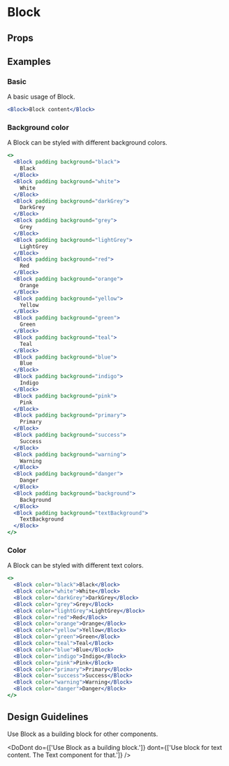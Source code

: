 
<Meta title="block" />

# Block

<Description of="Block" />

## Props

<Props of="Block" />

## Examples

### Basic

A basic usage of Block.

```jsx live
<Block>Block content</Block>
```

### Background color

A Block can be styled with different background colors.

```jsx live
<>
  <Block padding background="black">
    Black
  </Block>
  <Block padding background="white">
    White
  </Block>
  <Block padding background="darkGrey">
    DarkGrey
  </Block>
  <Block padding background="grey">
    Grey
  </Block>
  <Block padding background="lightGrey">
    LightGrey
  </Block>
  <Block padding background="red">
    Red
  </Block>
  <Block padding background="orange">
    Orange
  </Block>
  <Block padding background="yellow">
    Yellow
  </Block>
  <Block padding background="green">
    Green
  </Block>
  <Block padding background="teal">
    Teal
  </Block>
  <Block padding background="blue">
    Blue
  </Block>
  <Block padding background="indigo">
    Indigo
  </Block>
  <Block padding background="pink">
    Pink
  </Block>
  <Block padding background="primary">
    Primary
  </Block>
  <Block padding background="success">
    Success
  </Block>
  <Block padding background="warning">
    Warning
  </Block>
  <Block padding background="danger">
    Danger
  </Block>
  <Block padding background="background">
    Background
  </Block>
  <Block padding background="textBackground">
    TextBackground
  </Block>
</>
```

### Color

A Block can be styled with different text colors.

```jsx live
<>
  <Block color="black">Black</Block>
  <Block color="white">White</Block>
  <Block color="darkGrey">DarkGrey</Block>
  <Block color="grey">Grey</Block>
  <Block color="lightGrey">LightGrey</Block>
  <Block color="red">Red</Block>
  <Block color="orange">Orange</Block>
  <Block color="yellow">Yellow</Block>
  <Block color="green">Green</Block>
  <Block color="teal">Teal</Block>
  <Block color="blue">Blue</Block>
  <Block color="indigo">Indigo</Block>
  <Block color="pink">Pink</Block>
  <Block color="primary">Primary</Block>
  <Block color="success">Success</Block>
  <Block color="warning">Warning</Block>
  <Block color="danger">Danger</Block>
</>
```

## Design Guidelines

Use Block as a building block for other components.

<DoDont
  do={['Use Block as a building block.']}
  dont={['Use block for text content. The Text component for that.']}
/>
